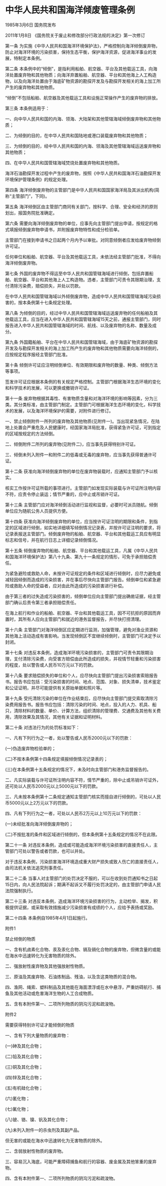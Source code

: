 # 中华人民共和国海洋倾废管理条例

1985年3月6日 国务院发布　

2011年1月8日 《国务院关于废止和修改部分行政法规的决定》第一次修订　

  

第一条 为实施《中华人民共和国海洋环境保护法》，严格控制向海洋倾倒废弃物，防止对海洋环境的污染损害，保持生态平衡，保护海洋资源，促进海洋事业的发展，特制定本条例。

第二条 本条例中的“倾倒”，是指利用船舶、航空器、平台及其他载运工具，向海洋处置废弃物和其他物质；向海洋弃置船舶、航空器、平台和其他海上人工构造物，以及向海洋处置由于海底矿物资源的勘探开发及与勘探开发相关的海上加工所产生的废弃物和其他物质。

“倾倒”不包括船舶、航空器及其他载运工具和设施正常操作产生的废弃物的排放。

第三条 本条例适用于：

一、向中华人民共和国的内海、领海、大陆架和其他管辖海域倾倒废弃物和其他物质；

二、为倾倒的目的，在中华人民共和国陆地或港口装载废弃物和其他物质；

三、为倾倒的目的，经中华人民共和国的内海、领海及其他管辖海域运送废弃物和其他物质；

四、在中华人民共和国管辖海域焚烧处置废弃物和其他物质。

海洋石油勘探开发过程中产生的废弃物，按照《中华人民共和国海洋石油勘探开发环境保护管理条例》的规定处理。

第四条 海洋倾倒废弃物的主管部门是中华人民共和国国家海洋局及其派出机构(简称“主管部门”，下同)。

第五条 海洋倾倒区由主管部门商同有关部门，按科学、合理、安全和经济的原则划出，报国务院批准确定。

第六条 需要向海洋倾倒废弃物的单位，应事先向主管部门提出申请，按规定的格式填报倾倒废弃物申请书，并附报废弃物特性和成分检验单。

主管部门在接到申请书之日起两个月内予以审批。对同意倾倒者应发给废弃物倾倒许可证。

任何单位和船舶、航空器、平台及其他载运工具，未依法经主管部门批准，不得向海洋倾倒废弃物。

第七条 外国的废弃物不得运至中华人民共和国管辖海域进行倾倒，包括弃置船舶、航空器、平台和其他海上人工构造物。违者，主管部门可责令其限期治理，支付清除污染费，赔偿损失，并处以罚款。

在中华人民共和国管辖海域以外倾倒废弃物，造成中华人民共和国管辖海域污染损害的，按本条例第十七条规定处理。

第八条 为倾倒的目的，经过中华人民共和国管辖海域运送废弃物的任何船舶及其他载运工具，应当在进入中华人民共和国管辖海域15天之前，通报主管部门，同时报告进入中华人民共和国管辖海域的时间、航线、以及废弃物的名称、数量及成分。

第九条 外国籍船舶、平台在中华人民共和国管辖海域，由于海底矿物资源的勘探开发及与勘探开发相关的海上加工所产生的废弃物和其他物质需要向海洋倾倒的，应按规定程序报经主管部门批准。

第十条 倾倒许可证应注明倾倒单位、有效期限和废弃物的数量、种类、倾倒方法等事项。

签发许可证应根据本条例的有关规定严格控制。主管部门根据海洋生态环境的变化和科学技术的发展，可以更换或撤销许可证。

第十一条 废弃物根据其毒性、有害物质含量和对海洋环境的影响等因素，分为三类。其分类标准，由主管部门制定。主管部门可根据海洋生态环境的变化，科学技术的发展，以及海洋环境保护的需要，对附件进行修订。

一、禁止倾倒附件一所列的废弃物及其他物质(见附件一)。当出现紧急情况，在陆地上处置会严重危及人民健康时，经国家海洋局批准，获得紧急许可证，可到指定的区域按规定的方法倾倒。

二、倾倒附件二所列的废弃物(见附件二)，应当事先获得特别许可证。

三、倾倒未列入附件一和附件二的低毒或无毒的废弃物，应当事先获得普通许可证。

第十二条 获准向海洋倾倒废弃物的单位在废弃物装载时，应通知主管部门予以核实。

核实工作按许可证所载的事项进行。主管部门如发现实际装载与许可证所注明内容不符，应责令停止装运；情节严重的，应中止或吊销许可证。

第十三条 主管部门应对海洋倾倒活动进行监视和监督，必要时可派员随航。倾倒单位应为随航公务人员提供方便。

第十四条 获准向海洋倾倒废弃物的单位，应当按许可证注明的期限和条件，到指定的区域进行倾倒，如实地详细填写倾倒情况记录表，并按许可证注明的要求，将记录表报送主管部门。倾倒废弃物的船舶、航空器、平台和其他载运工具应有明显标志和信号，并在航行日志上详细记录倾倒情况。

第十五条 倾倒废弃物的船舶、航空器、平台和其他载运工具，凡属《中华人民共和国海洋环境保护法》第八十九条、第九十一条规定的情形，可免于承担赔偿责任。

为紧急避险或救助人命，未按许可证规定的条件和区域进行倾倒时，应尽力避免或减轻因倾倒而造成的污染损害，并在事后尽快向主管部门报告。倾倒单位和紧急避险或救助人命的受益者，应对由此所造成的污染损害进行补偿。

由于第三者的过失造成污染损害的，倾倒单位应向主管部门提出确凿证据，经主管部门确认后责令第三者承担赔偿责任。

在海上航行和作业的船舶、航空器、平台和其他载运工具，因不可抗拒的原因而弃置时，其所有人应向主管部门和就近的港务监督报告，并尽快打捞清理。

第十六条 主管部门对海洋倾倒区应定期进行监测，加强管理，避免对渔业资源和其他海上活动造成有害影响。当发现倾倒区不宜继续倾倒时，主管部门可决定予以封闭。

第十七条 对违反本条例，造成海洋环境污染损害的，主管部门可责令其限期治理，支付清除污染费，向受害方赔偿由此所造成的损失，并视情节轻重和污染损害的程度，处以警告或人民币10万元以下的罚款。

第十八条 要求赔偿损失的单位和个人，应尽快向主管部门提出污染损害索赔报告书。报告书应包括：受污染损害的时间、地点、范围、对象、损失清单，技术鉴定和公证证明，并尽可能提供有关原始单据和照片等。

第十九条 受托清除污染的单位在作业结束后，应尽快向主管部门提交索取清除污染费用报告书。报告书应包括：清除污染的时间、地点，投入的人力、机具、船只，清除材料的数量、单价、计算方法，组织清除的管理费、交通费及其他有关费用，清除效果及其情况，其他有关证据和证明材料。

第二十条 对违法行为的处罚标准如下：

一、凡有下列行为之一者，处以警告或人民币2000元以下的罚款：

(一)伪造废弃物检验单的；

(二)不按本条例第十四条规定填报倾倒情况记录表的；

(三)在本条例第十五条规定的情况下，未及时向主管部门和港务监督报告的。

二、凡实际装载与许可证所注明内容不符，情节严重的，除中止或吊销许可证外，还可处以人民币2000元以上5000元以下的罚款。

三、凡未按本条例第十二条规定通知主管部门核实而擅自进行倾倒的，可处以人民币5000元以上2万元以下的罚款。

四、凡有下列行为之一者，可处以人民币2万元以上10万元以下的罚款：

(一)未经批准向海洋倾倒废弃物的；

(二)不按批准的条件和区域进行倾倒的，但本条例第十五条规定的情况不在此限。

第二十一条 对违反本条例，造成或可能造成海洋环境污染损害的直接责任人，主管部门可处以警告或者罚款，也可以并处。

对于违反本条例，污染损害海洋环境造成重大财产损失或致人伤亡的直接责任人，由司法机关依法追究刑事责任。

第二十二条 当事人对主管部门的处罚决定不服的，可以在收到处罚通知书之日起15日内，向人民法院起诉；期满不起诉又不履行处罚决定的，由主管部门申请人民法院强制执行。

第二十三条 对违反本条例，造成海洋环境污染损害的行为，主动检举、揭发，积极提供证据，或采取有效措施减少污染损害有成绩的个人，应给予表扬或奖励。

第二十四条 本条例自1985年4月1日起施行。

附件1

禁止倾倒的物质

一、含有机卤素化合物、汞及汞化合物、镉及镉化合物的废弃物，但微含量的或能在海水中迅速转化为无害物质的除外。

二、强放射性废弃物及其他强放射性物质。

三、原油及其废弃物、石油炼制品、残油，以及含这类物质的混合物。

四、渔网、绳索、塑料制品及其他能在海面漂浮或在水中悬浮，严重妨碍航行、捕鱼及其他活动或危害海洋生物的人工合成物质。

五、含有本附件第一、二项所列物质的阴沟污泥和疏浚物。

附件2

需要获得特别许可证才能倾倒的物质

一、含有下列大量物质的废弃物：

(一)砷及其化合物；

(二)铅及其化合物；

(三)铜及其化合物；

(四)锌及其化合物；

(五)有机硅化合物；

(六)氰化物；

(七)氟化物；

(八)铍、铬、镍、钒及其化合物；

(九)未列入附件一的杀虫剂及其副产品。

但无害的或能在海水中迅速转化为无害物质的除外。

二、含弱放射性物质的废弃物。

三、容易沉入海底，可能严重障碍捕鱼和航行的容器、废金属及其他笨重的废弃物。

四、含有本附件第一、二项所列物质的阴沟污泥和疏浚物。